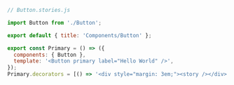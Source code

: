 ```js
// Button.stories.js

import Button from './Button';

export default { title: 'Components/Button' };

export const Primary = () => ({
  components: { Button },
  template: '<Button primary label="Hello World" />',
});
Primary.decorators = [() => '<div style="margin: 3em;"><story /></div>'];
```
